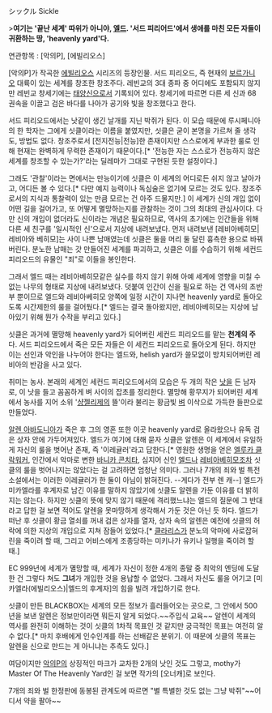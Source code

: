 シックル
Sickle

>'''여기는 '끝난 세계' 따위가 아니야, [[엘드]]. '서드 피리어드'에서 생애를 마친 모든 자들이 귀환하는 땅, 'heavenly yard'다.'''

연관항목 : [악의P], [에빌리오스]

[악의P]가 작곡한 [[에빌리오스]] 시리즈의 등장인물.  서드 피리오드, 즉 현재의 [[보르가니오]] 대륙이 있는 세계를 창조한 창조주다. 레빈교의 3대 종파 중 어디에도 포함되지 않지만 레빈교 창세기에는 [[태양신]]으로서 기록되어 있다. 창세기에 따르면 다른 세 신과 68 권속을 이끌고 검은 바다를 나아가 공기와 빛을 창조했다고 한다.

서드 피리오드에서는 낫같이 생긴 날개를 지닌 박쥐가 된다. 이 모습 때문에 루시페니아의 한 학자는 그에게 싯클이라는 이름을 붙였지만, 싯클은 굳이 본명을 가르쳐 줄 생각도, 방법도 없다. 창조주로서 [전지전능|전능]한 존재이지만 스스로에게 부과한 룰로 인해 현재는 완벽하게 무력한 존재이기 때문이다.[* '전능한 자는 스스로가 전능하지 않은 세계를 창조할 수 있는가?'라는 딜레마가 그대로 구현된 듯한 설정이다.]

그래도 '관찰'이라는 면에서는 만능이기에 싯클은 이 세계의 어디로든 쉬지 않고 날아가고, 어디든 볼 수 있다.[* 다만 예지 능력이나 독심술은 없기에 모르는 것도 있다. 창조주로서의 지식과 통찰력이 있는 만큼 모르는 건 아주 드물지만.] 이 세계가 신의 개입 없이 어떤 길을 걸어가고, 또 어떻게 멸망하는지를 관찰하는 것이 그의 최대의 관심사이다. 다만 신의 개입이 없더라도 신이라는 개념은 필요하므로, 역사의 초기에는 인간들을 위해 다른 세 친구를 '일시적인 신'으로서 지상에 내려보냈다. 먼저 내려보낸 [레비아베히모|레비아와 베히모]는 사이 나쁜 남매였는데 싯클은 둘을 머리 둘 달린 흉측한 용으로 바꿔버린다. 분노한 남매는 갓 만들어진 세계를 파괴하고, 싯클은 이를 수습하기 위해 세컨드 피리오드의 유물인 "죄"로 이들을 봉인한다.

그래서 엘드 때는 레비아베히모같은 실수를 하지 않기 위해 아예 세계에 영향을 미칠 수 없는 나무의 형태로 지상에 내려보냈다. 덧붙여 인간이 신을 필요로 하는 건 역사의 초반부 뿐이므로 엘드와 레비아베히모 양쪽에 일정 시간이 지나면 heavenly yard로 돌아오도록 시간제한의 룰을 걸어뒀다.[* 엘드는 결국 돌아왔지만, 레비아베히모는 지상에 남아있기 위해 뭔가 수작을 부리고 있다.]

싯클은 과거에 멸망해 heavenly yard가 되어버린 세컨드 피리오드를 맡는 '''천계의 주'''다. 서드 피리오드에서 죽은 모든 자들은 이 세컨드 피리오드로 돌아오게 된다. 하지만 이는 선인과 악인을 나누어야 한다는 엘드와, helish yard가 쓸모없이 방치되어버린 레비아의 반감을 사고 있다.

취미는 농사. 본래의 세계인 세컨드 피리오드에서의 모습은 두 개의 작은 [[낫]]을 든 남자로, 이 낫을 들고 꼼꼼하게 벼 사이의 잡초를 정리한다. 멸망해 황무지가 되어버린 세계에서 농사를 지어 소위 '[[샹젤리제]]의 뜰'이라 불리는 황금빛 [[벼]] 이삭으로 가득한 들판으로 만들었다.

[[알렌 아바도니아]]가 죽은 후 그의 영혼 또한 이곳 heavenly yard로 올라왔으나 유독 검은 상자 안에 가두어져있다. 엘드가 여기에 대해 묻자 싯클은 알렌은 이 세계에서 유일하게 자신의 룰을 벗어난 존재, 즉 '이레귤러'라고 답한다.[* 영원한 생명을 얻은 [[엘루카 클락워커]], 인간에서 악마로 변한 [[바니카 콘치타]], 심지어 신인 [[엘드]]나 [[레비아베히모]]조차 싯클의 룰을 벗어나지는 않았다는 걸 고려하면 엄청난 의미다. 그러나 7개의 죄와 벌 특전 소설에서는 이러한 이레귤러가 한 둘이 아님이 밝혀진다. --게다가 전부 렌 캐--] 엘드가 미카엘라를 후계자로 남긴 이유를 말하지 않았기에 싯클도 알렌을 가둔 이유를 더 밝히지는 않는다. 하지만 싯클의 뜻에 맞지 않기 때문에 격리했느냐는 엘드의 질문에 그 반대라고 답한 걸 보면 적어도 알렌을 못마땅하게 생각해서 가둔 것은 아닌 듯 하다. 엘드가 떠난 후 싯클이 황금 열쇠를 꺼내 검은 상자를 열자, 상자 속의 알렌은 예전에 싯클의 허락에 의한 지상의 개입으로 지쳐 잠들어 있었다.[* [[클라리스(에빌리오스)|클라리스]]가 분노의 악마에 사로잡혀 린을 죽이려 할 때, 그리고 어비스에게 조종당하는 미키나가 유키나 일행을 죽이려 할 때.]

EC 999년에 세계가 멸망할 때, 세계가 자신이 정한 4개의 종말 중 최악의 엔딩에 도달한 건 그렇다 쳐도 '''그녀'''가 개입한 것을 용납할 수 없었다. 그래서 자신도 룰을 어기고 [미카엘라(에빌리오스)|엘드의 후계자]의 힘을 빌려 개입하기로 한다.

싯클이 만든 BLACKBOX는 세계의 모든 정보가 흘러들어오는 곳으로, 그 안에서 500년을 보낸 알렌은 정보만이라면 뭐든지 알게 되었다.~~주입식 교육~~ 알렌이 세계의 역사를 완전히 이해하는 것이 싯클의 1차적 목표인 것 같지만 궁극적인 목표는 여전히 알 수 없다.[* 마치 후배에게 인수인계를 하는 선배같은 분위기. 이 때문에 싯클의 목표는 알렌을 신으로 만드는 게 아니냐는 추측도 있다.]

여담이지만 [[악의P]]의 상징적인 마크가 교차한 2개의 낫인 것도 그렇고, mothy가 Master Of The Heavenly Yard인 걸 보면 작가의 [오너캐]로 보인다.

7개의 죄와 벌 한정판에 동봉된 관계도에 따르면 "별 특별한 것도 없는 그냥 박쥐"~~어디서 약을 팔아~~

